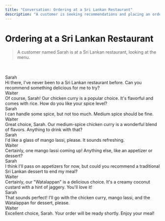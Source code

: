```yaml
---
title: "Conversation: Ordering at a Sri Lankan Restaurant"
description: "A customer is seeking recommendations and placing an order at a local Sri Lankan restaurant."
---
```



# Ordering at a Sri Lankan Restaurant

> A customer named Sarah is at a Sri Lankan restaurant, looking at the menu.

<br/>

<AudioPlayer url="/sounds/conversations/6.mp3" />

<br/>

<div className="chat chat-start">
  <div className="chat-header">
    Sarah
  </div>
  <div className="chat-bubble text-xl bg-[#171717] text-white">Hi there, I've never been to a Sri Lankan restaurant before. Can you recommend something delicious for me to try?</div>
</div>
<div className="chat chat-end">
  <div className="chat-header">
    Waiter
  </div>
  <div className="chat-bubble text-xl bg-accent text-white">Of course, Sarah! Our chicken curry is a popular choice. It's flavorful and comes with rice. How do you like your spice level?</div>
</div>
<div className="chat chat-start">
  <div className="chat-header">
    Sarah
  </div>
  <div className="chat-bubble text-xl bg-[#171717] text-white">I can handle some spice, but not too much. Medium spice should be fine.</div>
</div>
<div className="chat chat-end">
  <div className="chat-header">
    Waiter
  </div>
  <div className="chat-bubble text-xl bg-accent text-white">Great choice, Sarah. Our medium-spice chicken curry is a wonderful blend of flavors. Anything to drink with that?</div>
</div>
<div className="chat chat-start">
  <div className="chat-header">
    Sarah
  </div>
  <div className="chat-bubble text-xl bg-[#171717] text-white">I'd like a glass of mango lassi, please. It sounds refreshing.</div>
</div>
<div className="chat chat-end">
  <div className="chat-header">
    Waiter
  </div>
  <div className="chat-bubble text-xl bg-accent text-white">Certainly, one mango lassi coming up! Anything else, like an appetizer or dessert?</div>
</div>
<div className="chat chat-start">
  <div className="chat-header">
    Sarah
  </div>
  <div className="chat-bubble text-xl bg-[#171717] text-white">I think I'll pass on appetizers for now, but could you recommend a traditional Sri Lankan dessert to end my meal?</div>
</div>
<div className="chat chat-end">
  <div className="chat-header">
    Waiter
  </div>
  <div className="chat-bubble text-xl bg-accent text-white">Certainly, our "Watalappan" is a delicious choice. It's a creamy coconut custard with a hint of jaggery. You'll love it!</div>
</div>
<div className="chat chat-start">
  <div className="chat-header">
    Sarah
  </div>
  <div className="chat-bubble text-xl bg-[#171717] text-white">That sounds perfect! I'll go with the chicken curry, mango lassi, and the Watalappan for dessert, please.</div>
</div>
<div className="chat chat-end">
  <div className="chat-header">
    Waiter
  </div>
  <div className="chat-bubble text-xl bg-accent text-white">Excellent choice, Sarah. Your order will be ready shortly. Enjoy your meal!</div>
</div>